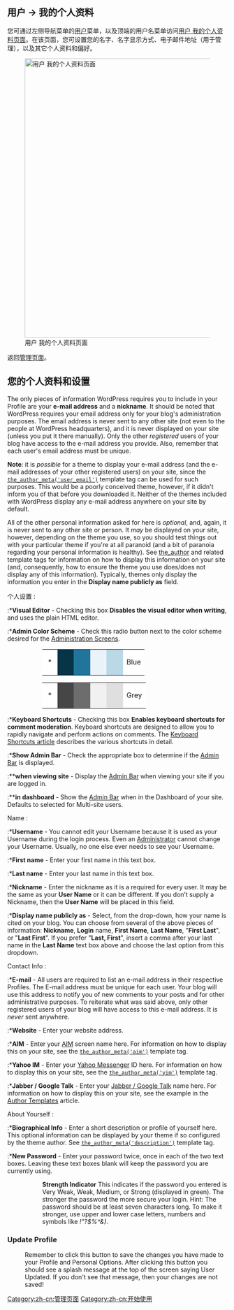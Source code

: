 {{Languages|
{{en|Users Your Profile Screen}}
{{ja|Users Your Profile SubPanel}}
{{pt-br|Sub-Painel Seu Perfil}}
{{zh-cn|用户 我的个人资料页面}}
}}

==用户 &rarr; 我的个人资料==

您可通过左侧导航菜单的[[管理页面#用户：博客作者是一家|用户]]菜单，以及顶端的用户名菜单访问[[zh-cn:用户 我的个人资料页面|用户 我的个人资料页面]]。在该页面，您可设置您的名字、名字显示方式、电子邮件地址（用于管理），以及其它个人资料和偏好。

[[Image:profile.png|640px|right|用户 我的个人资料页面]]


返回[[管理页面]]。


==您的个人资料和设置==
The only pieces of information WordPress requires you to include in your Profile are your '''e-mail address''' and a '''nickname'''.  It should be noted that WordPress requires your email address only for your blog's administration purposes.  The email address is never sent to any other site (not even to the people at WordPress headquarters), and it is never displayed on your site (unless you put it there manually).  Only the other ''registered'' users of your blog have access to the e-mail address you provide.  Also, remember that each user's email address must be unique.

'''Note''':  it is ''possible'' for a theme to display your e-mail address (and the e-mail addresses of your other registered users) on your site, since the [[Template Tags/the_author_meta|<code>the_author_meta('user_email')</code>]] template tag can be used for such purposes.  This would be a poorly conceived theme, however, if it didn't inform you of that before you downloaded it.  Neither of the themes included with WordPress display any e-mail address anywhere on your site by default.  

All of the other personal information asked for here is ''optional'', and, again, it is never sent to any other site or person.  It ''may'' be displayed on your site, however, depending on the theme you use, so you should test things out with your particular theme if you're at all paranoid (and a bit of paranoia regarding your personal information is healthy).  See [[Function Reference/the_author|the_author]] and related template tags for information on how to display this information on your site (and, consequently, how to ensure the theme you use does/does not display any of this information).  Typically, themes only display the information you enter in the '''Display name publicly as''' field.

;个人设置 :
:*'''Visual Editor''' - Checking this box '''Disables the visual editor when writing''', and uses the plain HTML editor.
:*'''Admin Color Scheme''' - Check this radio button next to the color scheme desired for the [[Administration Screens]].
<div>
::<table>
	<tr>
	<td style="background-color: #ffffff" title="classic">&nbsp;*&nbsp;</td>
	<td style="background-color: #073447" title="classic">&nbsp;&nbsp;&nbsp;&nbsp;&nbsp;</td>
	<td style="background-color: #21759B" title="classic">&nbsp;&nbsp;&nbsp;&nbsp;&nbsp;</td>
	<td style="background-color: #EAF3FA" title="classic">&nbsp;&nbsp;&nbsp;&nbsp;&nbsp;</td>
	<td style="background-color: #BBD8E7" title="classic">&nbsp;&nbsp;&nbsp;&nbsp;&nbsp;</td>
	<td style="background-color: #ffffff" title="classic">Blue</td>
	</tr>
	</table>

<table>
	<tr>
	<td style="background-color: #ffffff" title="fresh">&nbsp;*&nbsp;</td>
	<td style="background-color: #464646" title="fresh">&nbsp;&nbsp;&nbsp;&nbsp;&nbsp;</td>
	<td style="background-color: #6D6D6D" title="fresh">&nbsp;&nbsp;&nbsp;&nbsp;&nbsp;</td>
	<td style="background-color: #F1F1F1" title="fresh">&nbsp;&nbsp;&nbsp;&nbsp;&nbsp;</td>
	<td style="background-color: #DFDFDF" title="fresh">&nbsp;&nbsp;&nbsp;&nbsp;&nbsp;</td>
	<td style="background-color: #ffffff" title="fresh">Grey</td>
	</tr>
</table>  
</div>
:*'''Keyboard Shortcuts''' - Checking this box '''Enables keyboard shortcuts for comment moderation'''. Keyboard shortcuts are designed to allow you to rapidly navigate and perform actions on comments.  The [[Keyboard Shortcuts|Keyboard Shortcuts article]] describes the various shortcuts in detail.
:*'''Show Admin Bar''' - Check the appropriate box to determine if the [[Glossary#Admin_Bar|Admin Bar]] is displayed. 
:**'''when viewing site''' - Display the [[Glossary#Admin_Bar|Admin Bar]] when viewing your site if you are logged in. 
:**'''in dashboard''' - Show the [[Glossary#Admin_Bar|Admin Bar]] when in the Dashboard of your site. Defaults to selected for Multi-site users. 

;Name :
:*'''Username''' - You cannot edit your Username because it is used as your Username during the login process.  Even an [[Roles and Capabilities#Administrator|Administrator]] cannot change your Username. Usually, no one else ever needs to see your Username.  
:*'''First name''' - Enter your first name in this text box.
:*'''Last name''' -  Enter your last name in this text box. 
:*'''Nickname''' - Enter the nickname as it is a required for every user.  It may be the same as your '''User Name''' or it can be different.  If you don’t supply a Nickname, then the '''User Name'''  will be placed in this field.  
:*'''Display name publicly as''' -  Select, from the drop-down, how your name is cited on your blog.  You can choose from several of the above pieces of information:  '''Nickname''', '''Login''' name, '''First Name''', '''Last Name''', "'''First Last'''", or "'''Last First'''".  If you prefer "'''Last, First'''", insert a comma after your last name in the '''Last Name''' text box above and choose the last option from this dropdown.

;Contact Info :
:*'''E-mail''' - All users are required to list an e-mail address in their respective Profiles.  The E-mail address must be unique for each user.  Your blog will use this address to notify you of new comments to your posts and for other administrative purposes.  To reiterate what was said above, only other registered users of your blog will have access to this e-mail address.  It is ''never'' sent anywhere.
:*'''Website''' - Enter your website address.  
:*'''AIM''' - Enter your [http://www.aim.com/ AIM] screen name here.  For information on how to display this on your site, see the [[Template Tags/the_author_meta|<code>the_author_meta('aim')</code>]] template tag.
:*'''Yahoo IM''' - Enter your [http://messenger.yahoo.com/ Yahoo Messenger] ID here.  For information on how to display this on your site, see the [[Template Tags/the_author_meta|<code>the_author_meta('yim')</code>]] template tag.
:*<span id="Identity_on_blog">'''Jabber / Google Talk'''</span> - Enter your [http://www.google.com/talk/ Jabber / Google Talk] name here.  For information on how to display this on your site, see the example in the [[Author Templates#About Current Author|Author Templates]] article.

;About Yourself :
:*'''Biographical Info''' - Enter a short description or profile of yourself here.  This optional information can be displayed by your theme if so configured by the theme author.  See [[Template Tags/the_author_meta|<code>the_author_meta('description')</code>]] template tag.
:*'''New Password''' - Enter your password twice, once in each of the two text boxes.  Leaving these text boxes blank will keep the password you are currently using.  
:: '''Strength Indicator'''  This indicates if the password you entered is Very Weak, Weak, Medium, or Strong (displayed in green).  The stronger the password the more secure your login.  Hint: The password should be at least seven characters long. To make it stronger, use upper and lower case letters, numbers and symbols like ''!"?$%^&)''.

===Update Profile===
:Remember to click this button to save the changes you have made to your Profile and Personal Options.  After clicking this button you should see a splash message at the top of the screen saying User Updated.  If you don't see that message, then your changes are not saved!
 
{{zh-cn:管理页面页脚}}

[[Category:zh-cn:管理页面]]
[[Category:zh-cn:开始使用]]

{{zh-cn:Stub}}